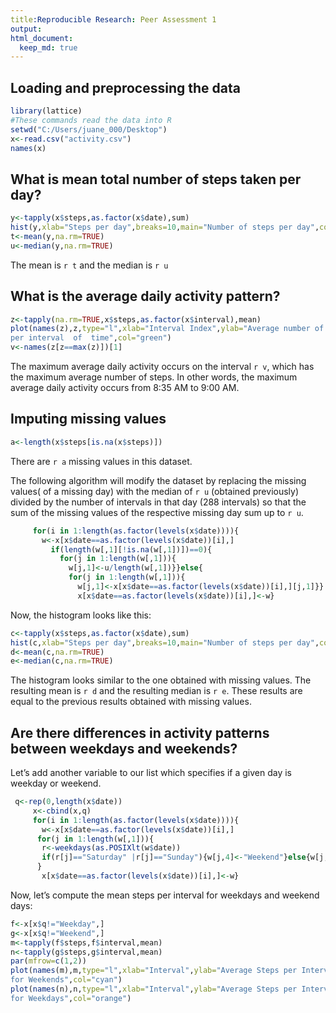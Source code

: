 ```yaml
---
title:Reproducible Research: Peer Assessment 1
output:
html_document:
  keep_md: true
---
```


## Loading and preprocessing the data

```r
library(lattice)
#These commands read the data into R
setwd("C:/Users/juane_000/Desktop")
x<-read.csv("activity.csv")
names(x)
```

## What is mean total number of steps taken per day?

```r
y<-tapply(x$steps,as.factor(x$date),sum)
hist(y,xlab="Steps per day",breaks=10,main="Number of steps per day",col="blue")
t<-mean(y,na.rm=TRUE)
u<-median(y,na.rm=TRUE)
```

The mean is `r t` and the median is `r u`

## What is the average daily activity pattern?

```r
z<-tapply(na.rm=TRUE,x$steps,as.factor(x$interval),mean)
plot(names(z),z,type="l",xlab="Interval Index",ylab="Average number of steps",main="Average number of steps 
per interval  of  time",col="green")
v<-names(z[z==max(z)])[1]
```

The maximum average daily activity occurs on the interval `r v`, which has the maximum average number of steps.
In other words, the maximum average daily activity occurs from 8:35 AM to 9:00 AM.

## Imputing missing values 

```r
a<-length(x$steps[is.na(x$steps)])
```

There are `r a` missing values in this dataset.

The following algorithm will modify the dataset by replacing the missing values( of a missing day) with the median of `r u` (obtained previously) divided by the number of intervals in that day (288 intervals) so that the sum of the missing values of the respective missing day sum up to `r u`.

```r
     for(i in 1:length(as.factor(levels(x$date)))){
       w<-x[x$date==as.factor(levels(x$date))[i],]
         if(length(w[,1][!is.na(w[,1])])==0){
           for(j in 1:length(w[,1])){
             w[j,1]<-u/length(w[,1])}}else{
             for(j in 1:length(w[,1])){
               w[j,1]<-x[x$date==as.factor(levels(x$date))[i],][j,1]}}
               x[x$date==as.factor(levels(x$date))[i],]<-w}
```

Now, the histogram looks like this:

```r
c<-tapply(x$steps,as.factor(x$date),sum)
hist(c,xlab="Steps per day",breaks=10,main="Number of steps per day",col="red")
d<-mean(c,na.rm=TRUE)
e<-median(c,na.rm=TRUE)
```

The histogram looks similar to the one obtained with missing values. The resulting mean is `r d` and the resulting median is `r e`. These results are equal to the previous results obtained with missing values.

## Are there differences in activity patterns between weekdays and weekends?

Let's add another variable to our list which specifies if a given day is weekday or weekend.

```r
 q<-rep(0,length(x$date))
     x<-cbind(x,q)
     for(i in 1:length(as.factor(levels(x$date)))){
       w<-x[x$date==as.factor(levels(x$date))[i],]
      for(j in 1:length(w[,1])){
       r<-weekdays(as.POSIXlt(w$date))
       if(r[j]=="Saturday" |r[j]=="Sunday"){w[j,4]<-"Weekend"}else{w[j,4]<-"Weekday"} 
      }
       x[x$date==as.factor(levels(x$date))[i],]<-w}
```

Now, let's compute the mean steps per interval for weekdays and weekend days:

```r
f<-x[x$q!="Weekday",]
g<-x[x$q!="Weekend",]
m<-tapply(f$steps,f$interval,mean)
n<-tapply(g$steps,g$interval,mean)
par(mfrow=c(1,2))
plot(names(m),m,type="l",xlab="Interval",ylab="Average Steps per Interval",main="Average steps  per Interval 
for Weekends",col="cyan")
plot(names(n),n,type="l",xlab="Interval",ylab="Average Steps per Interval",main="Average steps  per Interval
for Weekdays",col="orange")
```
